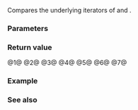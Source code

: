 {{title|1=operator==,!=,&lt;,&lt;=,&gt;,&gt;=,&lt;=&gt;{{petty|(std::move_iterator)}}}}
{{cpp/iterator/move_iterator/navbar}}
{{dcl begin}}
{{dcl header|iterator}}
{{dcla|num=1|constexpr=c++17|1=
template&lt; class Iter1, class Iter2 &gt;
bool operator==( const std::move_iterator&lt;Iter1&gt;&amp; lhs,
                 const std::move_iterator&lt;Iter2&gt;&amp; rhs );
}}
{{dcla|num=2|constexpr=c++17|until=c++20|1=
template&lt; class Iter1, class Iter2 &gt;
bool operator!=( const std::move_iterator&lt;Iter1&gt;&amp; lhs,
                 const std::move_iterator&lt;Iter2&gt;&amp; rhs );
}}
{{dcla|num=3|constexpr=c++17|
template&lt; class Iter1, class Iter2 &gt;
bool operator&lt; ( const std::move_iterator&lt;Iter1&gt;&amp; lhs,
                 const std::move_iterator&lt;Iter2&gt;&amp; rhs );
}}
{{dcla|num=4|constexpr=c++17|1=
template&lt; class Iter1, class Iter2 &gt;
bool operator&lt;=( const std::move_iterator&lt;Iter1&gt;&amp; lhs,
                 const std::move_iterator&lt;Iter2&gt;&amp; rhs );
}}
{{dcla|num=5|constexpr=c++17|
template&lt; class Iter1, class Iter2 &gt;
bool operator&gt; ( const std::move_iterator&lt;Iter1&gt;&amp; lhs,
                 const std::move_iterator&lt;Iter2&gt;&amp; rhs );
}}
{{dcla|num=6|constexpr=c++17|1=
template&lt; class Iter1, class Iter2 &gt;
bool operator&gt;=( const std::move_iterator&lt;Iter1&gt;&amp; lhs,
                 const std::move_iterator&lt;Iter2&gt;&amp; rhs );
}}
{{dcl|num=7|since=c++20|1=
template&lt; class Iter1, std::three_way_comparable_with&lt;Iter1&gt; Iter2 &gt;
constexpr std::compare_three_way_result_t&lt;Iter1, Iter2&gt;
    operator&lt;=&gt;( const std::move_iterator&lt;Iter1&gt;&amp; lhs,
                 const std::move_iterator&lt;Iter2&gt;&amp; rhs );
}}
{{dcl end}}

Compares the underlying iterators of {{c|lhs}} and {{c|rhs}}.

{{rrev|since=c++20|
@1@ {{cpp/enable if|{{c|1=lhs.base() == rhs.base()}} is well-formed and convertible to {{c/core|bool}}}}.

@3-6@ {{cpp/enable if|plural=yes|{{c|lhs.base() &lt; rhs.base()}} is well-formed and convertible to {{c/core|bool}}}}.

{{cpp/note synthesized eq}}
}}

===Parameters===
{{par begin}}
{{par|lhs, rhs|iterator adaptors to compare}}
{{par end}}

===Return value===
@1@ {{c|1=lhs.base() == rhs.base()}}
@2@ {{c|1=!(lhs == rhs)}}
@3@ {{c|lhs.base() &lt; rhs.base()}}
@4@ {{c|!(rhs &lt; lhs)}}
@5@ {{c|rhs &lt; lhs}}
@6@ {{c|!(lhs &lt; rhs)}}
@7@ {{c|1=lhs.base() &lt;=&gt; rhs.base()}}

===Example===
{{example
|code=
#include &lt;cassert&gt;
#include &lt;iterator&gt;

int main()
{
    int a[]{9, 8, 7, 6};
    //            │  └───── x, y
    //            └──────── z

    // “x” and “y” are equal, but “x” is greater than “z”
    std::move_iterator&lt;int*&gt;
        x{std::end(a) - 1},
        y{std::end(a) - 1},
        z{std::end(a) - 2};

    // two-way comparisons
    assert(  x == y );
    assert(!(x != y));
    assert(!(x &lt;  y));
    assert(  x &lt;= y );
    assert(!(x == z));
    assert(  x != z );
    assert(!(x &lt;  z));
    assert(!(x &lt;= z));

    // three-way comparisons
    assert(  x &lt;=&gt; y == 0 );
    assert(!(x &lt;=&gt; y &lt;  0));
    assert(!(x &lt;=&gt; y &gt;  0));
    assert(!(x &lt;=&gt; z == 0));
    assert(!(x &lt;=&gt; z &lt;  0));
    assert(  x &lt;=&gt; z &gt;  0 );
}
}}

===See also===
{{dsc begin}}
{{dsc inc|cpp/iterator/move_iterator/dsc operator cmp2}}
{{dsc end}}

{{langlinks|de|es|fr|it|ja|pt|ru|zh}}